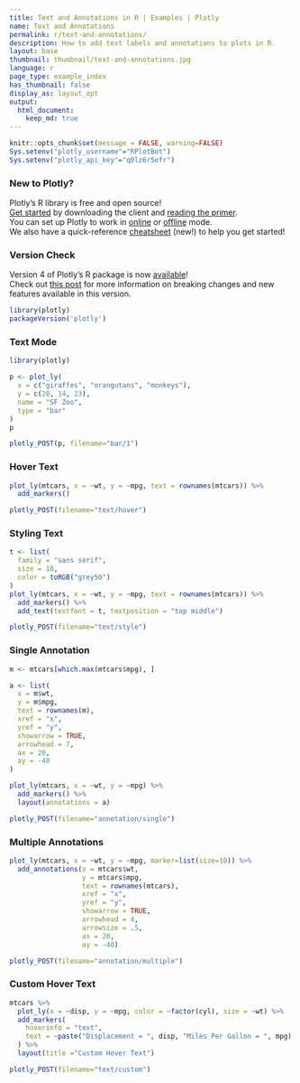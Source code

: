```yaml
---
title: Text and Annotations in R | Examples | Plotly
name: Text and Annotations
permalink: r/text-and-annotations/
description: How to add text labels and annotations to plots in R.
layout: base
thumbnail: thumbnail/text-and-annotations.jpg
language: r
page_type: example_index
has_thumbnail: false
display_as: layout_opt
output:
  html_document:
    keep_md: true
---
```


```r
knitr::opts_chunk$set(message = FALSE, warning=FALSE)
Sys.setenv("plotly_username"="RPlotBot")
Sys.setenv("plotly_api_key"="q0lz6r5efr")
```
### New to Plotly?

Plotly's R library is free and open source!<br>
[Get started](https://plot.ly/r/getting-started/) by downloading the client and [reading the primer](https://plot.ly/r/getting-started/).<br>
You can set up Plotly to work in [online](https://plot.ly/r/getting-started/#hosting-graphs-in-your-online-plotly-account) or [offline](https://plot.ly/r/offline/) mode.<br>
We also have a quick-reference [cheatsheet](https://images.plot.ly/plotly-documentation/images/r_cheat_sheet.pdf) (new!) to help you get started!

### Version Check

Version 4 of Plotly's R package is now [available](https://plot.ly/r/getting-started/#installation)!<br>
Check out [this post](http://moderndata.plot.ly/upgrading-to-plotly-4-0-and-above/) for more information on breaking changes and new features available in this version.
```r
library(plotly)
packageVersion('plotly')
```

### Text Mode

```r
library(plotly)

p <- plot_ly(
  x = c("giraffes", "orangutans", "monkeys"),
  y = c(20, 14, 23),
  name = "SF Zoo",
  type = "bar"
)
p
```

```r
plotly_POST(p, filename="bar/1")
```

### Hover Text

```r
plot_ly(mtcars, x = ~wt, y = ~mpg, text = rownames(mtcars)) %>%
  add_markers()
```

```r
plotly_POST(filename="text/hover")
```

### Styling Text

```r
t <- list(
  family = "sans serif",
  size = 18,
  color = toRGB("grey50")
)
plot_ly(mtcars, x = ~wt, y = ~mpg, text = rownames(mtcars)) %>%
  add_markers() %>%
  add_text(textfont = t, textposition = "top middle")
```

```r
plotly_POST(filename="text/style")
```

### Single Annotation

```r
m <- mtcars[which.max(mtcars$mpg), ]

a <- list(
  x = m$wt,
  y = m$mpg,
  text = rownames(m),
  xref = "x",
  yref = "y",
  showarrow = TRUE,
  arrowhead = 7,
  ax = 20,
  ay = -40
)

plot_ly(mtcars, x = ~wt, y = ~mpg) %>%
  add_markers() %>%
  layout(annotations = a)
```

```r
plotly_POST(filename="annotation/single")
```

### Multiple Annotations

```r
plot_ly(mtcars, x = ~wt, y = ~mpg, marker=list(size=10)) %>%
  add_annotations(x = mtcars$wt,
                  y = mtcars$mpg,
                  text = rownames(mtcars),
                  xref = "x",
                  yref = "y",
                  showarrow = TRUE,
                  arrowhead = 4,
                  arrowsize = .5,
                  ax = 20,
                  ay = -40)
```

```r
plotly_POST(filename="annotation/multiple")
```

### Custom Hover Text

```r
mtcars %>%
  plot_ly(x = ~disp, y = ~mpg, color = ~factor(cyl), size = ~wt) %>%
  add_markers(
    hoverinfo = "text",
    text = ~paste("Displacement = ", disp, "Miles Per Gallon = ", mpg)
  ) %>%
  layout(title ="Custom Hover Text")
```

```r
plotly_POST(filename="text/custom")
```

